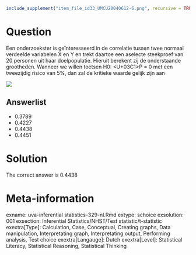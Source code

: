 ```r
include_supplement("item_file_id33_UMCU20040612-6.png", recursive = TRUE)
```
Question
========

Een onderzoekster is geïnteresseerd in de correlatie tussen twee normaal verdeelde variabelen X en Y en trekt daartoe een aselecte steekproef van 20 personen uit haar doelpopulatie. Hieruit berekent zij de onderstaande grootheden. Wanneer we willen toetsen H0: <U+03C1>P = 0 met een tweezijdig risico van 5%, dan zal de kritieke waarde gelijk zijn aan



![](item_file_id33_UMCU20040612-6.png)

Answerlist
----------
* 0.3789
* 0.4227
* 0.4438
* 0.4451

Solution
========

The correct answer is  0.4438

Meta-information
================
exname: uva-inferential statistics-329-nl.Rmd
extype: schoice
exsolution: 001
exsection: Inferential Statistics/NHST/Test statistic/t-statistic
exextra[Type]: Calculation, Case, Conceptual, Creating graphs, Data manipulation, Interpretating graph, Interpretating output, Performing analysis, Test choice
exextra[Langauge]: Dutch
exextra[Level]: Statistical Literacy, Statistical Reasoning, Statistical Thinking
